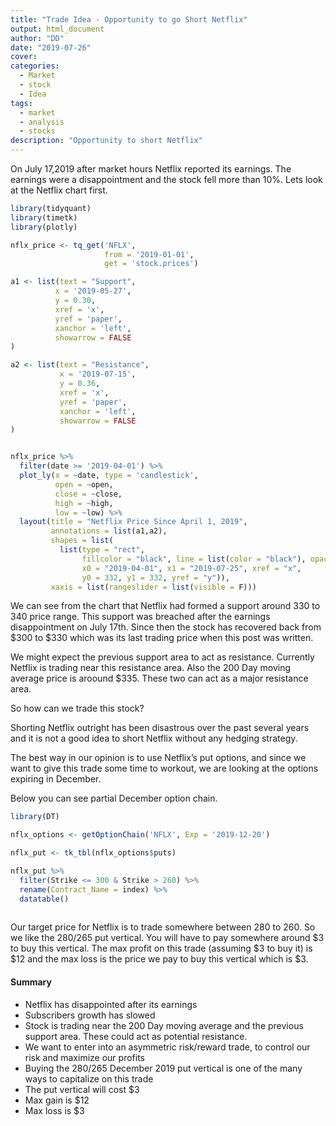 ```yaml
---
title: "Trade Idea - Opportunity to go Short Netflix"
output: html_document
author: "DD"
date: "2019-07-26"
cover: 
categories:
  - Market
  - stock
  - Idea
tags:
  - market
  - analysis
  - stocks
description: "Opportunity to short Netflix"
---
```


On July 17,2019 after market hours Netflix reported its earnings. The earnings were a disappointment and the stock fell more than 10%. Lets look at the Netflix chart first.

```r

library(tidyquant)
library(timetk)
library(plotly)

```

```r

nflx_price <- tq_get('NFLX',
                     from = '2019-01-01',
                     get = 'stock.prices')

a1 <- list(text = "Support",
          x = '2019-05-27',
          y = 0.30,
          xref = 'x',
          yref = 'paper',
          xanchor = 'left',
          showarrow = FALSE
)

a2 <- list(text = "Resistance",
           x = '2019-07-15',
           y = 0.36,
           xref = 'x',
           yref = 'paper',
           xanchor = 'left',
           showarrow = FALSE
)


nflx_price %>%
  filter(date >= '2019-04-01') %>%
  plot_ly(x = ~date, type = 'candlestick',
          open = ~open,
          close = ~close,
          high = ~high,
          low = ~low) %>%
  layout(title = "Netflix Price Since April 1, 2019",
         annotations = list(a1,a2),
         shapes = list(
           list(type = "rect",
                fillcolor = "black", line = list(color = "black"), opacity = 0.3,
                x0 = "2019-04-01", x1 = "2019-07-25", xref = "x",
                y0 = 332, y1 = 332, yref = "y")),
         xaxis = list(rangeslider = list(visible = F)))

```

We can see from the chart that Netflix had formed a support around 330 to 340 price range. This support was breached after the earnings disappointment on July 17th. Since then the stock has recovered back from \$300 to \$330 which was its last trading price when this post was written.

We might expect the previous support area to act as resistance. Currently Netflix is trading near this resistance area. Also the 200 Day moving average price is aroound \$335. These two can act as a major resistance area. 

So how can we trade this stock?

Shorting Netflix outright has been disastrous over the past several years and it is not a good idea to short Netflix without any hedging strategy. 

The best way in our opinion is to use Netflix's put options, and since we want to give this trade some time to workout, we are looking at the options expiring in December.

Below you can see partial December option chain.

```r

library(DT)

nflx_options <- getOptionChain('NFLX', Exp = '2019-12-20')

nflx_put <- tk_tbl(nflx_options$puts)

nflx_put %>%
  filter(Strike <= 300 & Strike > 260) %>%
  rename(Contract_Name = index) %>%
  datatable()
  


```

Our target price for Netflix is to trade somewhere between 280 to 260. So we like the 280/265 put vertical. You will have to pay somewhere around \$3 to buy this vertical. The max profit on this trade (assuming \$3 to buy it) is \$12 and the max loss is the price we pay to buy this vertical which is \$3.

#### Summary

- Netflix has disappointed after its earnings
- Subscribers growth has slowed
- Stock is trading near the 200 Day moving average and the previous support area. These could act as potential resistance.
- We want to enter into an asymmetric risk/reward trade, to control our risk and maximize our profits
- Buying the 280/265 December 2019 put vertical is one of the many ways to capitalize on this trade
- The put vertical will cost \$3
- Max gain is \$12
- Max loss is \$3

